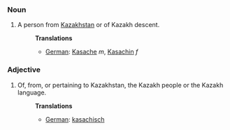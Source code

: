 ===Noun===
#A person from [[Kazakhstan]] or of Kazakh descent.
#:'''Translations'''
#:*[[German]]: [[Kasache]] ''m'', [[Kasachin]] ''f''

===Adjective===
#Of, from, or pertaining to Kazakhstan, the Kazakh people or the Kazakh language.
#:'''Translations'''
#:*[[German]]: [[kasachisch]]